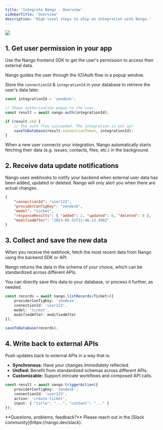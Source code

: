 ```yaml
---
title: 'Integrate Nango - Overview'
sidebarTitle: 'Overview'
description: 'High-level steps to ship an integration with Nango.'
---
```


<Frame caption="The steps to integrate Nango.">
  <img src="/images/integrate-nango.png" />
</Frame>

## 1. Get user permission in your app

Use the Nango frontend SDK to get the user's permission to access their external data.

Nango guides the user through the (O)Auth flow in a popup window.

Store the `connectionId` & `integrationId` in your database to retrieve the user's data later.

```ts Frontend: Trigger the OAuth flow.
const integrationId = 'zendesk';

// Shows authorization popup to the user.
const result = await nango.auth(integrationId);

if (result.ok) {
    // The auth flow succeeded. The integration is set up!
    saveToDatabase(result.connectionToken, integrationId);
}
```

<Tip>
When a new user connects your integration, Nango automatically starts fetching their data (e.g. issues, contacts, files, etc.) in the background.
</Tip>

## 2. Receive data update notifications

Nango uses webhooks to notify your backend when external user data has been added, updated or deleted. Nango will only alert you when there are actual changes.

```json Backend: Webhook payload with new data
{
    "connectionId": "user123",
    "providerConfigKey": "zendesk",
    "model": "ticket",
    "responseResults": { "added": 2, "updated": 6, "deleted": 0 },
    "modifiedAfter": "2023-05-31T11:46:13.390Z"
}
```

## 3. Collect and save the new data

When you receive the webhook, fetch the most recent data from Nango using the backend SDK or API.

Nango returns the data in the schema of your choice, which can be standardized across different APIs.

You can directly save this data to your database, or process it further, as needed.

```ts Backend: Fetch & save new records.
const records = await nango.listRecords<Ticket>({
    providerConfigKey: 'zendesk',
    connectionId: 'user123',
    model: 'ticket',
    modifiedAfter: modifiedAfter
});

saveToDatabase(records);
```

## 4. Write back to external APIs

Push updates back to external APIs in a way that is:

- **Synchronous:** Have your changes immediately reflected.
- **Unified:** Benefit from standardized schemas across different APIs.
- **Customizable:** Support intricate workflows and composed API calls.

```ts Backend: Write back to external APIs.
const result = await nango.triggerAction({
    providerConfigKey: 'zendesk',
    connectionId: 'user123',
    action: 'create-ticket',
    input: { "title": "...", "content": "..." }
});
```

<Tip>
**Questions, problems, feedback?** Please reach out in the [Slack community](https://nango.dev/slack).
</Tip>
